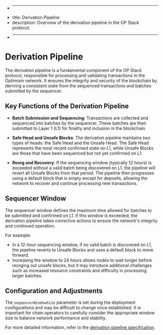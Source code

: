 -   ***
-   title: Derivation Pipeline
-   description: Overview of the derivation pipeline in the OP Stack protocol.
-   ***

# Derivation Pipeline

The derivation pipeline is a fundamental component of the OP Stack protocol, responsible for processing and validating transactions in the Optimism network. It ensures the integrity and security of the blockchain by deriving a consistent state from the sequenced transactions and batches submitted by the sequencer.

## Key Functions of the Derivation Pipeline

*   **Batch Submission and Sequencing**: Transactions are collected and sequenced into batches by the sequencer. These batches are then submitted to Layer 1 (L1) for finality and inclusion in the blockchain.

*   **Safe Head and Unsafe Blocks**: The derivation pipeline maintains two types of heads: the Safe Head and the Unsafe Head. The Safe Head represents the most recent confirmed state on L1, while Unsafe Blocks are those that have been sequenced but not yet confirmed on L1.

*   **Reorg and Recovery**: If the sequencing window (typically 12 hours) is exceeded without a valid batch being discovered on L1, the pipeline will revert all Unsafe Blocks from that period. The pipeline then progresses using a default block that is empty except for deposits, allowing the network to recover and continue processing new transactions.

## Sequencer Window

The sequencer window defines the maximum time allowed for batches to be submitted and confirmed on L1. If this window is exceeded, the derivation pipeline takes corrective actions to ensure the network's integrity and continued operation.

For example:

*   In a 12-hour sequencing window, if no valid batch is discovered on L1, the pipeline reverts to Unsafe Blocks and uses a default block to move forward.
*   Increasing the window to 24 hours allows nodes to wait longer before reorging out unsafe blocks, but it may introduce additional challenges such as increased resource constraints and difficulty in processing larger batches.

## Configuration and Adjustments

The `sequencerWindowSize` parameter is set during the deployment configurations and may be difficult to change once established. It is important for chain operators to carefully consider the appropriate window size to balance network performance and stability.

For more detailed information, refer to the [derivation pipeline specification](https://specs.optimism.io/protocol/derivation.html).
